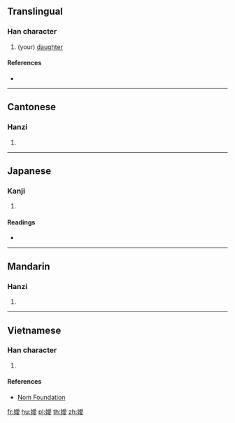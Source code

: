 {{also|嫒}}
==Translingual==

===Han character===
{{Han char|rn=38|rad=女|as=13|sn=16|four=42447|canj=VBBE|ids=⿰女愛}}

# (your) [[daughter]]

====References====
* {{Han ref|kx=0272.251|dkj=06807|hdz=21084.150|uh=5B21|ud=23329|bh=E954|bd=59732}}

----

==Cantonese==

===Hanzi===
{{yue-hanzi|jyut=[[oi3]]|y=oi3|sim=嫒}}

# {{defn|lang=yue|sort=女13}}

----

==Japanese==

===Kanji===
{{ja-kanji|grade=|rs=女13}}

# {{defn|lang=ja|sort=女13}}

====Readings====
* {{ja-readings|on=[[あい]] (ai)|kun=}}

----

==Mandarin==

===Hanzi===
{{cmn-hanzi|sim=嫒|pin=[[ài]] ([[ai4]])|wg=ai<sup>4</sup>}}

# {{defn|lang=cmn|sort=女13}}

----

==Vietnamese==

===Han character===
{{vi-readings|rs=女13|hanviet=ái}}

# {{defn|lang=vi|sort=女13}}

====References====
* [http://nomfoundation.org/common/nom_details.php?codepoint=5b21 Nom Foundation]

[[fr:嬡]]
[[hu:嬡]]
[[pl:嬡]]
[[th:嬡]]
[[zh:嬡]]